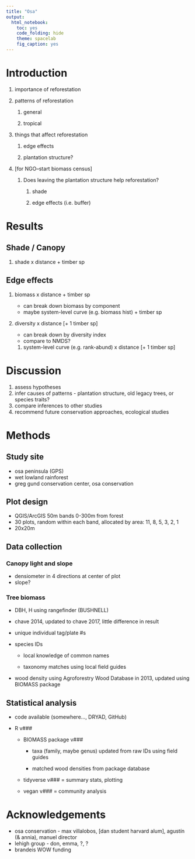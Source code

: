 ```yaml
---
title: "Osa"
output: 
  html_notebook: 
    toc: yes
    code_folding: hide
    theme: spacelab
    fig_caption: yes
---
```


# Introduction

1.  importance of reforestation

2.  patterns of reforestation

    1.  general

    2.  tropical

3.  things that affect reforestation

    1.  edge effects

    2.  plantation structure?

4.  [for NGO--start biomass census]

    1.  Does leaving the plantation structure help reforestation?

        1.  shade

        2.  edge effects (i.e. buffer)

# Results

## Shade / Canopy

1.  shade x distance + timber sp

## Edge effects

1.  biomass x distance + timber sp

    -   can break down biomass by component
    -   maybe system-level curve (e.g. biomass hist) + timber sp

2.  diversity x distance [+ 1 timber sp]

    -   can break down by diversity index
    -   compare to NMDS?

    1.  system-level curve (e.g. rank-abund) x distance [+ 1 timber sp]

# Discussion

1.  assess hypotheses
2.  infer causes of patterns - plantation structure, old legacy trees, or species traits?
3.  compare inferences to other studies
4.  recommend future conservation approaches, ecological studies

# Methods

## Study site

-   osa peninsula (GPS)
-   wet lowland rainforest
-   greg gund conservation center, osa conservation

## Plot design

-   QGIS/ArcGIS 50m bands 0-300m from forest
-   30 plots, random within each band, allocated by area: 11, 8, 5, 3, 2, 1
-   20x20m

## Data collection

### Canopy light and slope

-   densiometer in 4 directions at center of plot
-   slope?

### Tree biomass

-   DBH, H using rangefinder (BUSHNELL)

-   chave 2014, updated to chave 2017, little difference in result

-   unique individual tag/plate \#s

-   species IDs

    -   local knowledge of common names

    -   taxonomy matches using local field guides

-   wood density using Agroforestry Wood Database in 2013, updated using BIOMASS package

## Statistical analysis

-   code available (somewhere..., DRYAD, GitHub)

-   R v\#\#\#

    -   BIOMASS package v\#\#\#

        -   taxa (family, maybe genus) updated from raw IDs using field guides

        -   matched wood densities from package database

    -   tidyverse v\#\#\# = summary stats, plotting

    -   vegan v\#\#\# = community analysis

# Acknowledgements

-   osa conservation - max villalobos, [dan student harvard alum], agustín (& annia), manuel director
-   lehigh group - don, emma, ?, ?
-   brandeis WOW funding
